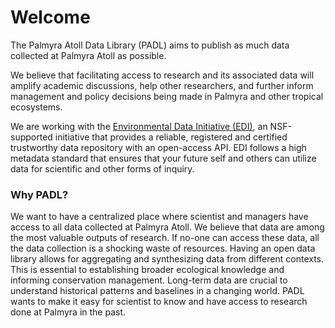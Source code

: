 # Welcome {.unnumbered}

The Palmyra Atoll Data Library (PADL) aims to publish as much data collected at Palmyra Atoll as possible.

We believe that facilitating access to research and its associated data will amplify academic discussions, help other researchers, and further inform management and policy decisions being made in Palmyra and other tropical ecosystems.

We are working with the [Environmental Data Initiative (EDI)](https://edirepository.org/), an NSF-supported initiative that provides a reliable, registered and certified trustworthy data repository with an open-access API. EDI follows a high metadata standard that ensures that your future self and others can utilize data for scientific and other forms of inquiry.

### Why PADL?

We want to have a centralized place where scientist and managers have access to all data collected at Palmyra Atoll. We believe that data are among the most valuable outputs of research. If no-one can access these data, all the data collection is a shocking waste of resources. Having an open data library allows for aggregating and synthesizing data from different contexts. This is essential to establishing broader ecological knowledge and informing conservation management. Long-term data are crucial to understand historical patterns and baselines in a changing world. PADL wants to make it easy for scientist to know and have access to research done at Palmyra in the past.
